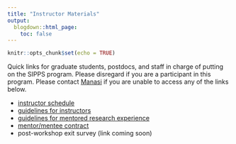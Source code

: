 ```yaml
---
title: "Instructor Materials"
output:
  blogdown::html_page:
    toc: false
---
```


```r
knitr::opts_chunk$set(echo = TRUE)
```

Quick links for graduate students, postdocs, and staff in charge of putting on the SIPPS program. Please disregard if you are a participant in this program. Please contact [Manasi](mailto:mj2873@columbia.edu){target="_blank"} if you are unable to access any of the links below.
<p>
<ul>
<li>[instructor schedule](https://docs.google.com/spreadsheets/d/1RFJ1u7tcLdOGSYaOkNZU2lwFz3Gjorj_-rxrwjOqxr8/edit#gid=1363361308){target="_blank"}
<li>[guidelines for instructors](https://docs.google.com/document/d/19cz2ANkOdeXqq8mD1G8ObIjaSexD1RanIEv-Mkyc_dI/edit){target="_blank"}
<li>[guidelines for mentored research experience](https://docs.google.com/document/d/1_UIRVCClT9BVAqss4EcdXf1d8RVLAZCoeIUJtgz0Fm0/edit){target="_blank"}
<li>[mentor/mentee contract](https://docs.google.com/document/d/1t_2ZdNctU0T0ttADvXQNczBhZczVkv9Xe7594btfTig/edit){target="_blank"}
<li>post-workshop exit survey (link coming soon)
</ul>
<br>